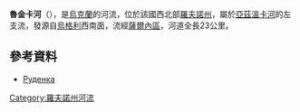 '''魯金卡河'''（{{lang-uk|Рудинка}}），是[[烏克蘭|烏克蘭]]的河流，位於該國西北部[[羅夫諾州|羅夫諾州]]，屬於[[亞茲溫卡河_(斯盧奇河支流)|亞茲溫卡河]]的左支流，發源自[[烏格利_(薩爾內區)|烏格利]]西南面，流經[[薩爾內區|薩爾內區]]，河道全長23公里。

==參考資料==
* [https://web.archive.org/web/20131019104215/http://rivneruboohorona.io.ua/s192164/ Руденка]

{{DEFAULTSORT:Рудинка}}
[[Category:羅夫諾州河流|Category:羅夫諾州河流]]


{{Ukraine-river-stub}}